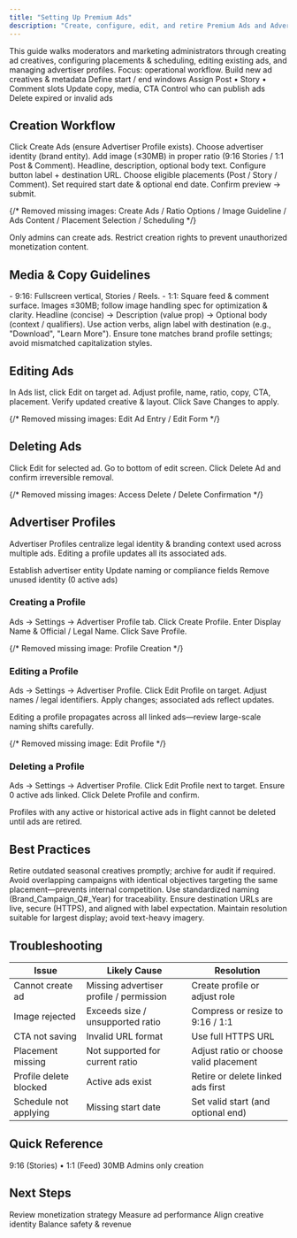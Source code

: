 ```yaml
---
title: "Setting Up Premium Ads"
description: "Create, configure, edit, and retire Premium Ads and Advertiser Profiles in the Console"
---
```


<Info>
This guide walks moderators and marketing administrators through creating ad creatives, configuring placements & scheduling, editing existing ads, and managing advertiser profiles. Focus: operational workflow.
</Info>

<CardGroup cols={3}>
  <Card title="Create" icon="plus">Build new ad creatives & metadata</Card>
  <Card title="Schedule" icon="calendar">Define start / end windows</Card>
  <Card title="Place" icon="location-dot">Assign Post • Story • Comment slots</Card>
  <Card title="Edit" icon="pencil">Update copy, media, CTA</Card>
  <Card title="Govern" icon="shield">Control who can publish ads</Card>
  <Card title="Retire" icon="trash">Delete expired or invalid ads</Card>
</CardGroup>

## Creation Workflow

<Steps>
  <Step title="Start">Click Create Ads (ensure Advertiser Profile exists).</Step>
  <Step title="Select Profile">Choose advertiser identity (brand entity).</Step>
  <Step title="Upload Media">Add image (≤30MB) in proper ratio (9:16 Stories / 1:1 Post & Comment).</Step>
  <Step title="Add Copy">Headline, description, optional body text.</Step>
  <Step title="CTA (Optional)">Configure button label + destination URL.</Step>
  <Step title="Placement">Choose eligible placements (Post / Story / Comment).</Step>
  <Step title="Schedule">Set required start date & optional end date.</Step>
  <Step title="Review & Publish">Confirm preview → submit.</Step>
</Steps>

{/* Removed missing images: Create Ads / Ratio Options / Image Guideline / Ads Content / Placement Selection / Scheduling */}

<Warning>Only admins can create ads. Restrict creation rights to prevent unauthorized monetization content.</Warning>

## Media & Copy Guidelines

<AccordionGroup>
  <Accordion title="Ratios">
    - 9:16: Fullscreen vertical, Stories / Reels.
    - 1:1: Square feed & comment surface.
  </Accordion>
  <Accordion title="File Constraints">Images ≤30MB; follow image handling spec for optimization & clarity.</Accordion>
  <Accordion title="Copy Structure">Headline (concise) → Description (value prop) → Optional body (context / qualifiers).</Accordion>
  <Accordion title="CTA Best Practices">Use action verbs, align label with destination (e.g., "Download", "Learn More").</Accordion>
  <Accordion title="Brand Consistency">Ensure tone matches brand profile settings; avoid mismatched capitalization styles.</Accordion>
</AccordionGroup>

## Editing Ads

<Steps>
  <Step title="Locate">In Ads list, click Edit on target ad.</Step>
  <Step title="Modify Fields">Adjust profile, name, ratio, copy, CTA, placement.</Step>
  <Step title="Preview">Verify updated creative & layout.</Step>
  <Step title="Save">Click Save Changes to apply.</Step>
</Steps>

{/* Removed missing images: Edit Ad Entry / Edit Form */}

## Deleting Ads

<Steps>
  <Step title="Open Edit">Click Edit for selected ad.</Step>
  <Step title="Scroll">Go to bottom of edit screen.</Step>
  <Step title="Delete">Click Delete Ad and confirm irreversible removal.</Step>
</Steps>

{/* Removed missing images: Access Delete / Delete Confirmation */}

## Advertiser Profiles

<Info>Advertiser Profiles centralize legal identity & branding context used across multiple ads. Editing a profile updates all its associated ads.</Info>

<CardGroup cols={3}>
  <Card title="Create Profile" icon="plus">Establish advertiser entity</Card>
  <Card title="Edit Profile" icon="pencil">Update naming or compliance fields</Card>
  <Card title="Delete Profile" icon="trash">Remove unused identity (0 active ads)</Card>
</CardGroup>

### Creating a Profile

<Steps>
  <Step title="Navigate">Ads → Settings → Advertiser Profile tab.</Step>
  <Step title="Create">Click Create Profile.</Step>
  <Step title="Input Details">Enter Display Name & Official / Legal Name.</Step>
  <Step title="Save">Click Save Profile.</Step>
</Steps>

{/* Removed missing image: Profile Creation */}

### Editing a Profile

<Steps>
  <Step title="Open Settings">Ads → Settings → Advertiser Profile.</Step>
  <Step title="Select Profile">Click Edit Profile on target.</Step>
  <Step title="Change Fields">Adjust names / legal identifiers.</Step>
  <Step title="Save Updates">Apply changes; associated ads reflect updates.</Step>
</Steps>

<Warning>Editing a profile propagates across all linked ads—review large-scale naming shifts carefully.</Warning>

{/* Removed missing image: Edit Profile */}

### Deleting a Profile

<Steps>
  <Step title="Open Tab">Ads → Settings → Advertiser Profile.</Step>
  <Step title="Select">Click Edit Profile next to target.</Step>
  <Step title="Validate Usage">Ensure 0 active ads linked.</Step>
  <Step title="Delete">Click Delete Profile and confirm.</Step>
</Steps>

<Info>Profiles with any active or historical active ads in flight cannot be deleted until ads are retired.</Info>

## Best Practices

<AccordionGroup>
  <Accordion title="Creative Hygiene">Retire outdated seasonal creatives promptly; archive for audit if required.</Accordion>
  <Accordion title="Scheduling Discipline">Avoid overlapping campaigns with identical objectives targeting the same placement—prevents internal competition.</Accordion>
  <Accordion title="Profile Governance">Use standardized naming (Brand_Campaign_Q#_Year) for traceability.</Accordion>
  <Accordion title="CTA Integrity">Ensure destination URLs are live, secure (HTTPS), and aligned with label expectation.</Accordion>
  <Accordion title="Media Quality">Maintain resolution suitable for largest display; avoid text-heavy imagery.</Accordion>
</AccordionGroup>

## Troubleshooting

| Issue | Likely Cause | Resolution |
|-------|--------------|------------|
| Cannot create ad | Missing advertiser profile / permission | Create profile or adjust role |
| Image rejected | Exceeds size / unsupported ratio | Compress or resize to 9:16 / 1:1 |
| CTA not saving | Invalid URL format | Use full HTTPS URL | 
| Placement missing | Not supported for current ratio | Adjust ratio or choose valid placement |
| Profile delete blocked | Active ads exist | Retire or delete linked ads first |
| Schedule not applying | Missing start date | Set valid start (and optional end) |

## Quick Reference

<CardGroup cols={3}>
  <Card title="Ratios" icon="image">9:16 (Stories) • 1:1 (Feed)</Card>
  <Card title="Max Image Size" icon="upload">30MB</Card>
  <Card title="Permissions" icon="shield">Admins only creation</Card>
</CardGroup>

## Next Steps

<CardGroup cols={2}>
  <Card title="Premium Ads Overview" icon="rectangle-ad" href="README">Review monetization strategy</Card>
  <Card title="Analytics" icon="chart-bar" href="/analytics-and-moderation/console/analytics/overview">Measure ad performance</Card>
</CardGroup>

<CardGroup cols={2}>
  <Card title="Branding" icon="badge-check" href="/analytics-and-moderation/console/settings/branding">Align creative identity</Card>
  <Card title="Moderation Feed" icon="shield" href="/analytics-and-moderation/console/user-and-content-management/mod-feed">Balance safety & revenue</Card>
</CardGroup>
